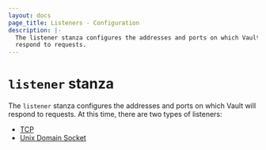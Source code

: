 ```yaml
---
layout: docs
page_title: Listeners - Configuration
description: |-
  The listener stanza configures the addresses and ports on which Vault will
  respond to requests.
---
```


# `listener` stanza

The `listener` stanza configures the addresses and ports on which Vault will
respond to requests. At this time, there are two types of listeners:
- [TCP][tcp]
- [Unix Domain Socket][unix]

[tcp]: /vault/docs/configuration/listener/tcp
[unix]: /vault/docs/configuration/listener/unix
